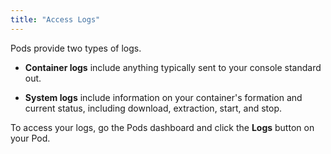 ```yaml
---
title: "Access Logs"
---
```


Pods provide two types of logs.

* **Container logs** include anything typically sent to your console standard out.

* **System logs** include information on your container's formation and current status, including download, extraction, start, and stop.

To access your logs, go the Pods dashboard and click the **Logs** button on your Pod.
